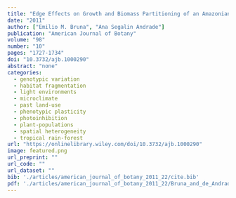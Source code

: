```yaml
---
title: "Edge Effects on Growth and Biomass Partitioning of an Amazonian Understory Herb ( \emphHeliconia\emph Acuminata ; Heliconiaceae)"
date: "2011"
author: ["Emilio M. Bruna", "Ana Segalin Andrade"]
publication: "American Journal of Botany"
volume: "98"
number: "10"
pages: "1727-1734"
doi: "10.3732/ajb.1000290"
abstract: "none"
categories: 
  - genotypic variation
  - habitat fragmentation
  - light environments
  - microclimate
  - past land-use
  - phenotypic plasticity
  - photoinhibition
  - plant-populations
  - spatial heterogeneity
  - tropical rain-forest
url: "https://onlinelibrary.wiley.com/doi/10.3732/ajb.1000290"
image: featured.png
url_preprint: ""
url_code: ""
url_dataset: ""
bib: './articles/american_journal_of_botany_2011_22/cite.bib'
pdf: './articles/american_journal_of_botany_2011_22/Bruna_and_de_Andrade_2011.pdf'
---
```


